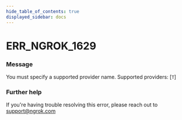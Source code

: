 ```yaml
---
hide_table_of_contents: true
displayed_sidebar: docs
---
```



# ERR_NGROK_1629

### Message

You must specify a supported provider name. Supported providers: [`T`]

<ErrorDetails error="err_ngrok_1629" />

### Further help

If you're having trouble resolving this error, please reach out to [support@ngrok.com](mailto:support@ngrok.com?subject=Help%20with%20ERR_NGROK_1629)


